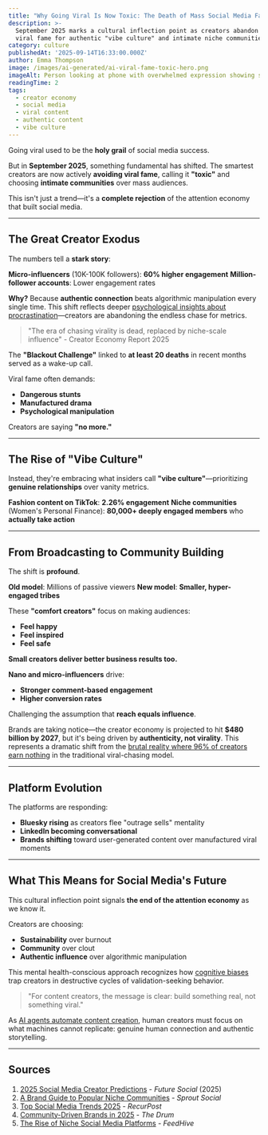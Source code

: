 ```yaml
---
title: "Why Going Viral Is Now Toxic: The Death of Mass Social Media Fame"
description: >-
  September 2025 marks a cultural inflection point as creators abandon
  viral fame for authentic "vibe culture" and intimate niche communities
category: culture
publishedAt: '2025-09-14T16:33:00.000Z'
author: Emma Thompson
image: /images/ai-generated/ai-viral-fame-toxic-hero.png
imageAlt: Person looking at phone with overwhelmed expression showing social media toxicity
readingTime: 2
tags:
  - creator economy
  - social media
  - viral content
  - authentic content
  - vibe culture
---
```


Going viral used to be the **holy grail** of social media success.

But in **September 2025**, something fundamental has shifted. The smartest creators are now actively **avoiding viral fame**, calling it **"toxic"** and choosing **intimate communities** over mass audiences.

This isn't just a trend—it's a **complete rejection** of the attention economy that built social media.

---

## The Great Creator Exodus

The numbers tell a **stark story**:

**Micro-influencers** (10K-100K followers): **60% higher engagement**
**Million-follower accounts**: Lower engagement rates

**Why?** Because **authentic connection** beats algorithmic manipulation every single time. This shift reflects deeper [psychological insights about procrastination](/psychology/the-psychology-behind-why-we-procrastinate-even-when-we-know)—creators are abandoning the endless chase for metrics.

> "The era of chasing virality is dead, replaced by niche-scale influence" - Creator Economy Report 2025

The **"Blackout Challenge"** linked to **at least 20 deaths** in recent months served as a wake-up call.

Viral fame often demands:
- **Dangerous stunts**
- **Manufactured drama**
- **Psychological manipulation**

Creators are saying **"no more."**

---

## The Rise of "Vibe Culture"

Instead, they're embracing what insiders call **"vibe culture"**—prioritizing **genuine relationships** over vanity metrics.

**Fashion content on TikTok**: **2.26% engagement**
**Niche communities** (Women's Personal Finance): **80,000+ deeply engaged members** who **actually take action**

---

## From Broadcasting to Community Building

The shift is **profound**.

**Old model**: Millions of passive viewers
**New model**: **Smaller, hyper-engaged tribes**

These **"comfort creators"** focus on making audiences:
- **Feel happy**
- **Feel inspired**
- **Feel safe**

**Small creators deliver better business results too.**

**Nano and micro-influencers** drive:
- **Stronger comment-based engagement**
- **Higher conversion rates**

Challenging the assumption that **reach equals influence**.

Brands are taking notice—the creator economy is projected to hit **$480 billion by 2027**, but it's being driven by **authenticity, not virality**. This represents a dramatic shift from the [brutal reality where 96% of creators earn nothing](/culture/creator-economy-hits-500-billion) in the traditional viral-chasing model.

---

## Platform Evolution

The platforms are responding:

- **Bluesky rising** as creators flee "outrage sells" mentality
- **LinkedIn becoming conversational**
- **Brands shifting** toward user-generated content over manufactured viral moments

---

## What This Means for Social Media's Future

This cultural inflection point signals **the end of the attention economy** as we know it.

Creators are choosing:
- **Sustainability** over burnout
- **Community** over clout
- **Authentic influence** over algorithmic manipulation

This mental health-conscious approach recognizes how [cognitive biases](/psychology/your-brain-lies-to-you-cognitive-biases-2025) trap creators in destructive cycles of validation-seeking behavior.

> "For content creators, the message is clear: build something real, not something viral."

As [AI agents automate content creation](/technology/ai-agents-workplace-productivity-2025), human creators must focus on what machines cannot replicate: genuine human connection and authentic storytelling.

---

## Sources

1. [2025 Social Media Creator Predictions](https://futuresocial.beehiiv.com/p/2025-social-media-content-and-creator-predictions) - *Future Social* (2025)
2. [A Brand Guide to Popular Niche Communities](https://sproutsocial.com/insights/niche-communities/) - *Sprout Social*
3. [Top Social Media Trends 2025](https://recurpost.com/blog/social-media-trends/) - *RecurPost*
4. [Community-Driven Brands in 2025](https://www.thedrum.com/opinion/2024/12/19/social-media-s-social-side-falters-2025-the-year-community-driven-brands) - *The Drum*
5. [The Rise of Niche Social Media Platforms](https://www.feedhive.com/blog/the-rise-of-niche-social-media-platforms-opportunities-for-marketers-in-2025) - *FeedHive*
